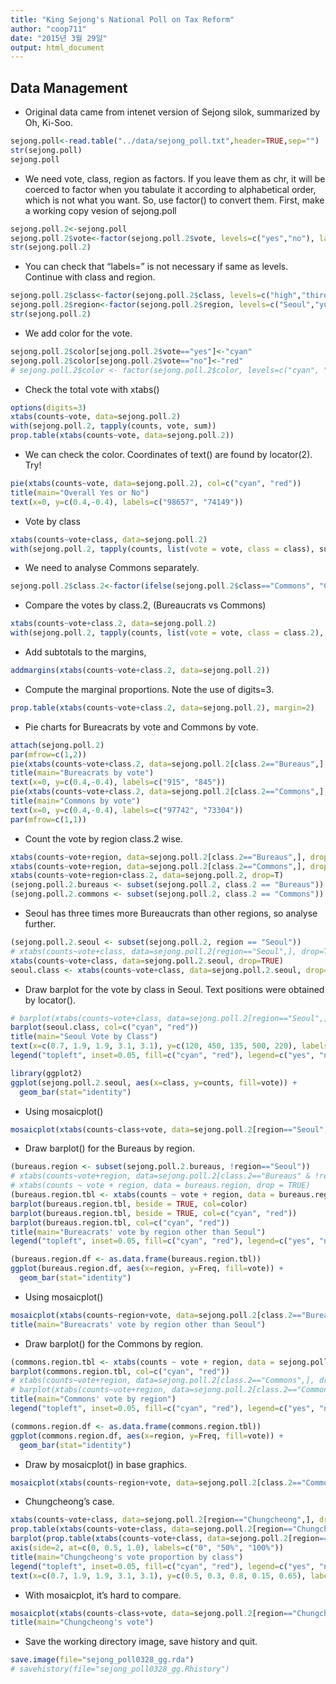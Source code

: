 ```yaml
---
title: "King Sejong's National Poll on Tax Reform"
author: "coop711"
date: "2015년 3월 29일"
output: html_document
---
```


Data Management
---------------

- Original data came from intenet version of Sejong silok, summarized by Oh, Ki-Soo.

```r
sejong.poll<-read.table("../data/sejong_poll.txt",header=TRUE,sep="")
str(sejong.poll)
sejong.poll
```

- We need vote, class, region as factors. If you leave them as chr, it will be coerced to factor when you tabulate it according to alphabetical order, which is not what you want. So, use factor() to convert them. First, make a working copy vesion of sejong.poll

```r
sejong.poll.2<-sejong.poll
sejong.poll.2$vote<-factor(sejong.poll.2$vote, levels=c("yes","no"), labels=c("yes","no"))
str(sejong.poll.2)
```

- You can check that "labels= " is not necessary if same as levels. Continue with class and region.

```r
sejong.poll.2$class<-factor(sejong.poll.2$class, levels=c("high","third.current", "third.ex", "chief", "ordinary"), labels=c("High","3rd.current", "3rd.former", "Chief", "Commons"))
sejong.poll.2$region<-factor(sejong.poll.2$region, levels=c("Seoul","yuhu", "gyunggi", "pyungan", "hwanghae", "chungcheong", "kangwon", "hamgil", "gyungsang", "jeolla"), labels=c("Seoul","Yuhu", "Gyunggi", "Pyungan", "Hwanghae", "Chungcheong", "Kangwon", "Hamgil", "Gyungsang", "Jeolla"))
str(sejong.poll.2)
```

- We add color for the vote.

```r
sejong.poll.2$color[sejong.poll.2$vote=="yes"]<-"cyan"
sejong.poll.2$color[sejong.poll.2$vote=="no"]<-"red"
# sejong.poll.2$color <- factor(sejong.poll.2$color, levels=c("cyan", "red"))
```

- Check the total vote with xtabs()

```r
options(digits=3)
xtabs(counts~vote, data=sejong.poll.2)
with(sejong.poll.2, tapply(counts, vote, sum))
prop.table(xtabs(counts~vote, data=sejong.poll.2))
```

- We can check the color. Coordinates of text() are found by locator(2). Try! 

```r
pie(xtabs(counts~vote, data=sejong.poll.2), col=c("cyan", "red"))
title(main="Overall Yes or No")
text(x=0, y=c(0.4,-0.4), labels=c("98657", "74149"))
```

- Vote by class

```r
xtabs(counts~vote+class, data=sejong.poll.2)
with(sejong.poll.2, tapply(counts, list(vote = vote, class = class), sum))
```

- We need to analyse Commons separately. 

```r
sejong.poll.2$class.2<-factor(ifelse(sejong.poll.2$class=="Commons", "Commons", "Bureaus"))
```

- Compare the votes by class.2,  (Bureaucrats vs Commons)

```r
xtabs(counts~vote+class.2, data=sejong.poll.2)
with(sejong.poll.2, tapply(counts, list(vote = vote, class = class.2), sum))
```

- Add subtotals to the margins, 

```r
addmargins(xtabs(counts~vote+class.2, data=sejong.poll.2))
```

- Compute the marginal proportions. Note the use of digits=3.


```r
prop.table(xtabs(counts~vote+class.2, data=sejong.poll.2), margin=2)
```

- Pie charts for Bureacrats by vote and Commons by vote.

```r
attach(sejong.poll.2)
par(mfrow=c(1,2))
pie(xtabs(counts~vote+class.2, data=sejong.poll.2[class.2=="Bureaus",], drop=T), labels=c("yes", "no"), col=c("cyan", "red"))
title(main="Bureacrats by vote")
text(x=0, y=c(0.4,-0.4), labels=c("915", "845"))
pie(xtabs(counts~vote+class.2, data=sejong.poll.2[class.2=="Commons",], drop=T), labels=c("yes", "no"), col=c("cyan", "red"))
title(main="Commons by vote")
text(x=0, y=c(0.4,-0.4), labels=c("97742", "73304"))
par(mfrow=c(1,1))
```

- Count the vote by region class.2 wise.

```r
xtabs(counts~vote+region, data=sejong.poll.2[class.2=="Bureaus",], drop=T)
xtabs(counts~vote+region, data=sejong.poll.2[class.2=="Commons",], drop=T)
xtabs(counts~vote+region+class.2, data=sejong.poll.2, drop=T)
(sejong.poll.2.bureaus <- subset(sejong.poll.2, class.2 == "Bureaus"))
(sejong.poll.2.commons <- subset(sejong.poll.2, class.2 == "Commons"))
```

- Seoul has three times more Bureaucrats than other regions, so analyse further.

```r
(sejong.poll.2.seoul <- subset(sejong.poll.2, region == "Seoul"))
# xtabs(counts~vote+class, data=sejong.poll.2[region=="Seoul",], drop=T)
xtabs(counts~vote+class, data=sejong.poll.2.seoul, drop=TRUE)
seoul.class <- xtabs(counts~vote+class, data=sejong.poll.2.seoul, drop=TRUE)
```

- Draw barplot for the vote by class in Seoul. Text positions were obtained by locator().

```r
# barplot(xtabs(counts~vote+class, data=sejong.poll.2[region=="Seoul",], drop=T), col=c("cyan", "red"))
barplot(seoul.class, col=c("cyan", "red"))
title(main="Seoul Vote by Class")
text(x=c(0.7, 1.9, 1.9, 3.1, 3.1), y=c(120, 450, 135, 500, 220), labels=c("194","393", "259", "117", "443"))
legend("topleft", inset=0.05, fill=c("cyan", "red"), legend=c("yes", "no"))
```

```r
library(ggplot2)
ggplot(sejong.poll.2.seoul, aes(x=class, y=counts, fill=vote)) +
  geom_bar(stat="identity")
```

- Using mosaicplot()

```r
mosaicplot(xtabs(counts~class+vote, data=sejong.poll.2[region=="Seoul",], drop=T), col=c("cyan", "red"), main="Seoul by vote")
```

- Draw barplot() for the Bureaus by region.

```r
(bureaus.region <- subset(sejong.poll.2.bureaus, !region=="Seoul"))
# xtabs(counts~vote+region, data=sejong.poll.2[class.2=="Bureaus" & !region=="Seoul",], drop=T)
# xtabs(counts ~ vote + region, data = bureaus.region, drop = TRUE)
(bureaus.region.tbl <- xtabs(counts ~ vote + region, data = bureaus.region, drop = TRUE))
barplot(bureaus.region.tbl, beside = TRUE, col=color)
barplot(bureaus.region.tbl, beside = TRUE, col=c("cyan", "red"))
barplot(bureaus.region.tbl, col=c("cyan", "red"))
title(main="Bureacrats' vote by region other than Seoul")
legend("topleft", inset=0.05, fill=c("cyan", "red"), legend=c("yes", "no"))
```

```r
(bureaus.region.df <- as.data.frame(bureaus.region.tbl))
ggplot(bureaus.region.df, aes(x=region, y=Freq, fill=vote)) +
  geom_bar(stat="identity")
```

- Using mosaicplot()

```r
mosaicplot(xtabs(counts~region+vote, data=sejong.poll.2[class.2=="Bureaus" & !region=="Seoul",], drop=T), col=c("cyan", "red"), main="")
title(main="Bureacrats' vote by region other than Seoul")
```

- Draw barplot() for the Commons by region.

```r
(commons.region.tbl <- xtabs(counts ~ vote + region, data = sejong.poll.2.commons, drop = TRUE))
barplot(commons.region.tbl, col=c("cyan", "red"))
# xtabs(counts~vote+region, data=sejong.poll.2[class.2=="Commons",], drop=T)
# barplot(xtabs(counts~vote+region, data=sejong.poll.2[class.2=="Commons",], drop=T), col=c("cyan", "red"))
title(main="Commons' vote by region")
legend("topleft", inset=0.05, fill=c("cyan", "red"), legend=c("yes", "no"))
```

```r
(commons.region.df <- as.data.frame(commons.region.tbl))
ggplot(commons.region.df, aes(x=region, y=Freq, fill=vote)) +
  geom_bar(stat="identity")
```


- Draw by mosaicplot() in base graphics.

```r
mosaicplot(xtabs(counts~region+vote, data=sejong.poll.2[class.2=="Commons",], drop=T), col=c("cyan", "red"), main="Commons' votes by region")
```

- Chungcheong's case.

```r
xtabs(counts~vote+class, data=sejong.poll.2[region=="Chungcheong",], drop=T)
prop.table(xtabs(counts~vote+class, data=sejong.poll.2[region=="Chungcheong",], drop=T), margin=2)
barplot(prop.table(xtabs(counts~vote+class, data=sejong.poll.2[region=="Chungcheong",], drop=T), margin=2), col=c("cyan", "red"), ylim=c(0, 1.5), axes=F)
axis(side=2, at=c(0, 0.5, 1.0), labels=c("0", "50%", "100%"))
title(main="Chungcheong's vote proportion by class")
legend("topleft", inset=0.05, fill=c("cyan", "red"), legend=c("yes", "no"))
text(x=c(0.7, 1.9, 1.9, 3.1, 3.1), y=c(0.5, 0.3, 0.8, 0.15, 0.65), labels=c(2, 35, 26, 6982, 14013))
```

- With mosaicplot, it's hard to compare.

```r
mosaicplot(xtabs(counts~class+vote, data=sejong.poll.2[region=="Chungcheong",], drop=T), col=c("cyan", "red"), main="")
title(main="Chungcheong's vote")
```

- Save the working directory image, save history and quit.

```r
save.image(file="sejong_poll0328_gg.rda")
# savehistory(file="sejong_poll0328_gg.Rhistory")
```


